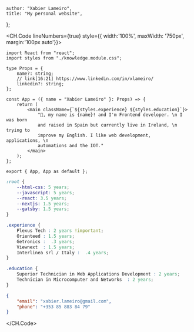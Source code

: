 
    author: "Xabier Lameiro",
    title: "My personal website",
};

<CH.Code lineNumbers={true} style={{ width:'100%', maxWidth: '750px', margin:'100px auto'}}>

```tsx index.tsx box=9[23:38]
import React from "react";
import styles from "./knowledge.module.css";

type Props = {
    name?: string;
    // link[16:21] https://www.linkedin.com/in/xlameiro/
    linkedin?: string;
};

const App = ({ name = "Xabier Lameiro" }: Props) => {
    return (
        <main className={`${styles.experience} ${styles.education}`}>
            "👋, my name is {name}! and I'm Frontend developer. \n I was born
            and raised in Spain but currently live in Ireland, \n trying to
            improve my English. I like web development, applications, \n
            automations and the IOT."
        </main>
    );
};

export { App, App as default };
```

```css knowledge.module.css
:root {
    --html-css: 5 years;
    --javascript: 5 years;
    --react: 3.5 years;
    --nextjs: 1.5 years;
    --gatsby: 1.5 years;
}

.experience {
    Plexus Tech : 2 years !important;
    Orienteed : 1.5 years;
    Getronics :  .3 years;
    Viewnext  : 1.5 years;
    Interlinea srl / Italy :  .4 years;
}

.education {
    Superior Technician in Web Applications Development : 2 years;
    Technician in Microcomputer and Networks  : 2 years;
}
```

```json contact.json
{
    "email": "xabier.lameiro@gmail.com",
    "phone": "+353 85 883 84 79"
}
```

</CH.Code>

